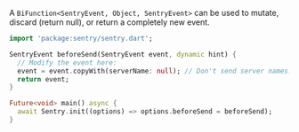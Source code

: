 A `BiFunction<SentryEvent, Object, SentryEvent>` can be used to mutate, discard (return null), or return a completely new event.

```dart
import 'package:sentry/sentry.dart';

SentryEvent beforeSend(SentryEvent event, dynamic hint) {
  // Modify the event here:
  event = event.copyWith(serverName: null); // Don't send server names.
  return event;
}

Future<void> main() async {
  await Sentry.init((options) => options.beforeSend = beforeSend);
}
```
